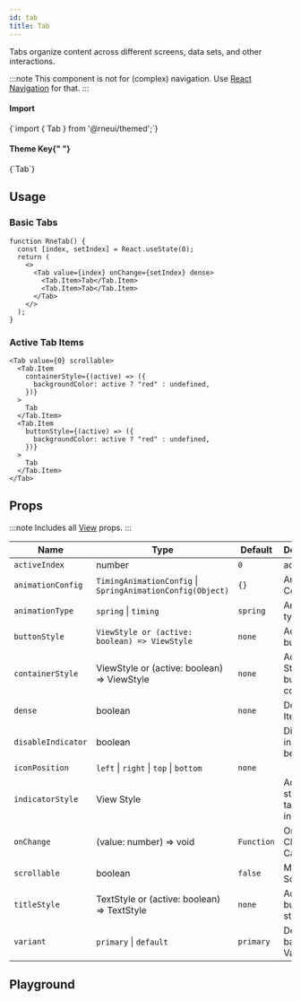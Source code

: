 ```yaml
---
id: tab
title: Tab
---
```



<IconsStyle />

Tabs organize content across different screens, data sets, and other interactions.

:::note
This component is not for (complex) navigation. Use [React Navigation](https://reactnavigation.org) for that.
:::

<div class="row inline-flex-center">
  <div class="col col--3">
    <h4>Import</h4>
  </div>
  <div class="col col--9">
    <CodeBlock>{`import { Tab } from '@rneui/themed';`}</CodeBlock>
  </div>
  <div class="col col--3">
    <h4>
      Theme Key{" "}
      <a href="../customizing#using-themeprovider">
        <BiInfoCircle />
      </a>
    </h4>
  </div>
  <div class="col col--9">
    <CodeBlock>{`Tab`}</CodeBlock>
  </div>
</div>

## Usage

### Basic Tabs

```tsx live
function RneTab() {
  const [index, setIndex] = React.useState(0);
  return (
    <>
      <Tab value={index} onChange={setIndex} dense>
        <Tab.Item>Tab</Tab.Item>
        <Tab.Item>Tab</Tab.Item>
      </Tab>
    </>
  );
}
```

### Active Tab Items

```tsx live
<Tab value={0} scrollable>
  <Tab.Item
    containerStyle={(active) => ({
      backgroundColor: active ? "red" : undefined,
    })}
  >
    Tab
  </Tab.Item>
  <Tab.Item
    buttonStyle={(active) => ({
      backgroundColor: active ? "red" : undefined,
    })}
  >
    Tab
  </Tab.Item>
</Tab>
```

<Usage />

## Props

:::note
Includes all [View](https://reactnative.dev/docs/view#props) props.
:::

<div class='table-responsive'>

| Name               | Type                                                       | Default    | Description                              |
| ------------------ | ---------------------------------------------------------- | ---------- | ---------------------------------------- |
| `activeIndex`      | number                                                     | `0`        | active index                             |
| `animationConfig`  | `TimingAnimationConfig` \| `SpringAnimationConfig(Object)` | `{}`       | Animation Config                         |
| `animationType`    | `spring` \| `timing`                                       | `spring`   | Animation type                           |
| `buttonStyle`      | `ViewStyle or (active: boolean) => ViewStyle`              | `none`     | Additional button style                  |
| `containerStyle`   | ViewStyle or (active: boolean) => ViewStyle                | `none`     | Additional Styling for button container. |
| `dense`            | boolean                                                    | `none`     | Dense Tab Item                           |
| `disableIndicator` | boolean                                                    |            | Disable the indicator below.             |
| `iconPosition`     | `left` \| `right` \| `top` \| `bottom`                     | `none`     |                                          |
| `indicatorStyle`   | View Style                                                 |            | Additional styling for tab indicator.    |
| `onChange`         | (value: number) => void                                    | `Function` | On Index Change Callback.                |
| `scrollable`       | boolean                                                    | `false`    | Makes Tab Scrolling                      |
| `titleStyle`       | TextStyle or (active: boolean) => TextStyle                | `none`     | Additional button title style            |
| `variant`          | `primary` \| `default`                                     | `primary`  | Define the background Variant.           |

</div>

## Playground

<Play />
